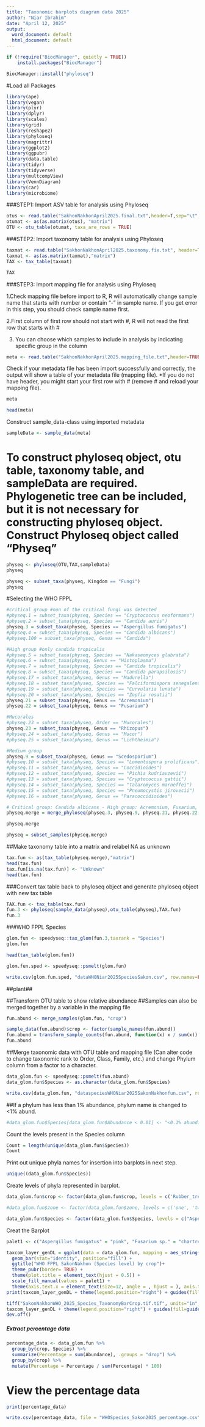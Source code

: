 ---
title: "Taxonomic barplots diagram data 2025"
author: "Niar Ibrahim"
date: "April 12, 2025"
output:
  word_document: default
  html_document: default
---


```{r}
if (!require("BiocManager", quietly = TRUE))
    install.packages("BiocManager")

BiocManager::install("phyloseq")
```



#Load all Packages
```{r warning=FALSE, message=FALSE}
library(ape)
library(vegan)
library(plyr)
library(dplyr)
library(scales)
library(grid)
library(reshape2)
library(phyloseq)
library(magrittr)
library(ggplot2)
library(ggpubr)
library(data.table)
library(tidyr)
library(tidyverse)
library(multcompView)
library(VennDiagram)
library(car)
library(microbiome)
```

###STEP1: Import ASV table for analysis using Phyloseq
```{r}
otus <- read.table("SakhonNakhonApril2025.final.txt",header=T,sep="\t",row.names=1)
otumat <- as(as.matrix(otus), "matrix")
OTU <- otu_table(otumat, taxa_are_rows = TRUE)
```


###STEP2: Import taxonomy table for analysis using Phyloseq
```{r}
taxmat <- read.table("SakhonNakhonApril2025.taxonomy.fix.txt", header=T,sep="\t",row.names=1)
taxmat <- as(as.matrix(taxmat),"matrix")
TAX <- tax_table(taxmat)
```
```{r}
TAX
```


###STEP3: Import mapping file for analysis using Phyloseq

1.Check mapping file before import to R, R will automatically change sample name that starts with number or contain “-” in sample name. If you get error in this step, you should check sample name first. 

2.First column of first row should not start with #, R will not read the first row that starts with #

3. You can choose which samples to include in analysis by indicating specific group in the column

```{r}
meta <- read.table("SakhonNakhonApril2025.mapping_file.txt",header=TRUE,row.names=1,sep="\t",stringsAsFactors=FALSE)
```

Check if your metadata file has been import successfully and correctly, the output will show a table of your metadata file (mapping file). *If you do not have header, you might start your first row with # (remove # and reload your mapping file).

```{r}
meta
```

```{r}
head(meta)
```

Construct sample_data-class using imported metadata
```{r warning=FALSE}
sampleData <- sample_data(meta)
```


# To construct phyloseq object, otu table, taxonomy table, and sampleData are required. Phylogenetic tree can be included, but it is not necessary for constructing phyloseq object. Construct Phyloseq object called "Physeq"

```{r warning=FALSE}
physeq <- phyloseq(OTU,TAX,sampleData)
physeq
```


```{r}
physeq <- subset_taxa(physeq, Kingdom == "Fungi")
physeq
```

#Selecting the WHO FPPL

```{r }
#critical group #non of the critical fungi was detected
#physeq.1 = subset_taxa(physeq, Species == "Cryptococcus neoformans")
#physeq.2 = subset_taxa(physeq, Species == "Candida auris")
physeq.3 = subset_taxa(physeq, Species == "Aspergillus fumigatus")
#physeq.4 = subset_taxa(physeq, Species == "Candida albicans")
#physeq.100 = subset_taxa(physeq, Genus == "Candida")

#High group #only candida tropicalis
#physeq.5 = subset_taxa(physeq, Species == "Nakaseomyces glabrata")
#physeq.6 = subset_taxa(physeq, Genus == "Histoplasma")
#physeq.7 = subset_taxa(physeq, Species == "Candida tropicalis")
#physeq.8 = subset_taxa(physeq, Species == "Candida parapsilosis")
#physeq.17 = subset_taxa(physeq, Genus == "Madurella")
#physeq.18 = subset_taxa(physeq, Species == "Falciformispora senegalensis")
#physeq.19 = subset_taxa(physeq, Species == "Curvularia lunata")
#physeq.20 = subset_taxa(physeq, Species == "Zopfia rosatii")
physeq.21 = subset_taxa(physeq, Genus == "Acremonium")
physeq.22 = subset_taxa(physeq, Genus == "Fusarium")

#Mucorales
#physeq.23 = subset_taxa(physeq, Order == "Mucorales")
physeq.23 = subset_taxa(physeq, Genus == "Rhizopus")
#physeq.24 = subset_taxa(physeq, Genus == "Mucor")
#physeq.25 = subset_taxa(physeq, Genus == "Lichtheimia")

#Medium group
physeq.9 = subset_taxa(physeq, Genus == "Scedosporium")
#physeq.10 = subset_taxa(physeq, Species == "Lomentospora prolificans")
#physeq.11 = subset_taxa(physeq, Genus == "Coccidioides")
#physeq.12 = subset_taxa(physeq, Species == "Pichia kudriavzevii")
#physeq.13 = subset_taxa(physeq, Species == "Cryptococcus gattii")
#physeq.14 = subset_taxa(physeq, Species == "Talaromyces marneffei")
#physeq.15 = subset_taxa(physeq, Species == "Pneumocystis jirovecii")
#physeq.16 = subset_taxa(physeq, Genus == "Paracoccidioides")
```

```{r }
# Critical group: Candida albicans - High group: Acremonium, Fusarium, Mucorales - Medium group: Scedosporium, Pichia kudriavzevii
physeq.merge = merge_phyloseq(physeq.3, physeq.9, physeq.21, physeq.22, physeq.23)

physeq.merge
```

```{r}
physeq = subset_samples(physeq.merge)
```

##Make taxonomy table into a matrix and relabel NA as unknown
```{r}
tax.fun <- as(tax_table(physeq.merge),"matrix")
head(tax.fun)
tax.fun[is.na(tax.fun)] <- "Unknown"
head(tax.fun)
```

###Convert tax table back to phyloseq object and generate phyloseq object with new tax table
```{r}
TAX.fun <- tax_table(tax.fun)
fun.3 <- phyloseq(sample_data(physeq),otu_table(physeq),TAX.fun)
fun.3
```


###WHO FPPL Species
```{r}
glom.fun <- speedyseq::tax_glom(fun.3,taxrank = "Species")
glom.fun
```

```{r}
head(tax_table(glom.fun))
```
```{r}
glom.fun.sped <- speedyseq::psmelt(glom.fun)
```

```{r}
write.csv(glom.fun.sped, "dataWHONiar2025SpeciesSakon.csv", row.names=FALSE)
```

##plant##

##Transform OTU table to show relative abundance
##Samples can also be merged together by a variable in the mapping file

```{r}
fun.abund <- merge_samples(glom.fun, "crop")
```


```{r}
sample_data(fun.abund)$crop <- factor(sample_names(fun.abund))
fun.abund = transform_sample_counts(fun.abund, function(x) x / sum(x))
fun.abund

```

##Merge taxonomic data with OTU table and mapping file (Can alter code to change taxonomic rank to Order, Class, Family, etc.) and change Phylum column from a factor to a character.

```{r}
data_glom.fun <- speedyseq::psmelt(fun.abund)
data_glom.fun$Species <- as.character(data_glom.fun$Species)
```

```{r}
write.csv(data_glom.fun, "dataspeciesWHONiar2025SakonNakhonfun.csv", row.names=FALSE)
```


##If a phylum has less than 1% abundance, phylum name is changed to <1% abund.

```{r}
#data_glom.fun$Species[data_glom.fun$Abundance < 0.01] <- "<0.1% abund."
```

Count the levels present in the Species column

```{r}
Count = length(unique(data_glom.fun$Species))
Count
```

Print out unique phyla names for insertion into barplots in next step.

```{r}
unique((data_glom.fun$Species))
```

Create levels of phyla represented in barplot. 

```{r}
data_glom.fun$crop <- factor(data_glom.fun$crop, levels = c('Rubber_tree_A', 'Rubber_tree_B', 'Cassava', 'Sugarcane')) 
```

```{r}
#data_glom.fun$zone <- factor(data_glom.fun$zone, levels = c('one', 'two', 'three', 'four', 'five', 'six', 'seven' ,'eight')) 
```

```{r}
data_glom.fun$Species <- factor(data_glom.fun$Species, levels = c("Aspergillus fumigatus", "Fusarium sp.", "Fusarium oxysporum", "Fusarium avenaceum", "Fusarium concentricum", "Fusarium solani", "Fusarium equiseti", "Fusarium sambucinum", "Scedosporium aurantiacum", "Acremonium sp.", "Rhizopus microsporus"))
```


Creat the Barplot
```{r}
palet1 <- c("Aspergillus fumigatus" = "pink", "Fusarium sp." = "chartreuse4", "Fusarium oxysporum" = "darkgreen", "Fusarium avenaceum" = "green3", "Fusarium concentricum" = "seagreen3", "Fusarium solani" = "chartreuse1", "Fusarium equiseti" = "greenyellow", "Fusarium sambucinum" = "yellowgreen", "Scedosporium aurantiacum" = "yellow2", "Acremonium sp." = "blue3", "Rhizopus microsporus" = "darkorchid4")
```


```{r}
taxcom_layer_genDL = ggplot(data = data_glom.fun, mapping = aes_string(x = "crop", y = "Abundance", fill = "Species" )) + 
  geom_bar(stat="identity", position="fill") + 
  ggtitle("WHO FPPL SakonNakhon (Species level) by crop")+
  theme_pubr(border= TRUE) + 
  theme(plot.title = element_text(hjust = 0.5)) + 
  scale_fill_manual(values = palet1) +  
  theme(axis.text.x = element_text(size=12, angle = , hjust = ), axis.text.y = element_text(size=12, angle = , hjust = ), axis.title.x = element_text(size = 16), axis.title.y = element_text(size = 16))
print(taxcom_layer_genDL + theme(legend.position="right") + guides(fill=guide_legend(nrow=11)))
```


```{r}
tiff("SakonNakhonWHO_2025_Species_TaxonomyBarCrop.tif.tif", units="in", width = 8.5, height = 8.5, res = 1000)
taxcom_layer_genDL + theme(legend.position="right") + guides(fill=guide_legend(nrow=11)) + theme(axis.text.x = element_text(angle = , hjust = ))
dev.off()
```

##### Extract percentage data
```{r}
percentage_data <- data_glom.fun %>%
  group_by(crop, Species) %>%
  summarize(Percentage = sum(Abundance), .groups = "drop") %>%
  group_by(crop) %>%
  mutate(Percentage = Percentage / sum(Percentage) * 100)
```


# View the percentage data
```{r}
print(percentage_data)
```


```{r}
write.csv(percentage_data, file = "WHOSpecies_Sakon2025_percentage.csv", row.names = FALSE)
```


